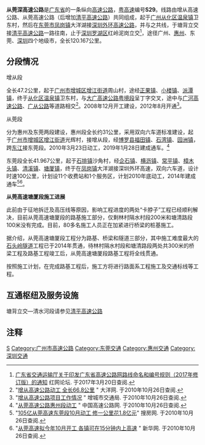 {{中国高速公路信息框
| 省名 = 广东省
| 编号 = S29
| 自定头部 = [[File:Guangdong_Expwy_S29_sign_with_name.svg|130px]]
| 名称 = 从化－深圳高速公路
| 地圖 = 
| 路線簡稱 = 从莞深
| 最近通車日期 = 2019年1月28日
| 规划总里程 = 120.167
| 起點 = [[广州市|广州市]][[从化区|从化区]][[温泉镇|温泉镇]]
| 終點 = [[深圳市|深圳市]][[罗湖区|罗湖区]][[清水河街道_(深圳市)|清水河]]
| 出口處數 = 14
| 服务区数 = 3（河洞、石湾、横沥）
| 停车区数 = 1（塘厦）
}}

'''从莞深高速公路'''是[[广东省|广东省]]的一条纵向[[高速公路|高速公路]]，[[广东高速公路|粤高速]]编号'''S29'''。线路由增从高速公路、从莞高速公路（后增加[[清平高速公路|清平高速公路]]）共同组成，起于[[广州|广州]][[从化区|从化区]][[温泉镇_(从化区)|温泉镇]]卫东村，然后在[[东莞市|东莞市]][[凤岗镇_(东莞市)|凤岗镇]]大洋湖接[[深圳外环高速公路|深圳外环高速公路]]，并与之共线，于塘背立交接[[清平高速公路|清平高速公路]]一路往南，止于[[深圳|深圳]][[罗湖区|罗湖区]]红岭泥岗立交<ref>[http://bbs.rednet.cn/forum.php?mod=viewthread&tid=46697857&page=1  广东省交通运输厅关于印发广东省高速公路网路线命名和编号规则（2017年修订版）的通知] {{Wayback|url=http://bbs.rednet.cn/forum.php?mod=viewthread&tid=46697857&page=1 |date=20180122001046 }} 红网论坛. 于2017年3月20日查阅.</ref>，途径广州、[[惠州|惠州]]、东莞、[[深圳|深圳]]四个地级市，全长120.167公里。

==分段情况==
;增从段
全长47.2公里，起于[[广州市|广州市]][[增城区|增城区]][[增江街道|增江街道]]周山村，途经[[正果镇|正果镇]]、[[小楼镇|小楼镇]]、[[派潭镇|派潭镇]]，终于[[从化区|从化区]][[温泉镇_(从化区)|温泉镇]]卫东村，与[[大广高速公路粤境段|大广高速公路粤境段]]呈丁字交叉，途中与[[广河高速公路|广河高速公路]]、[[105国道|广从公路]]等道路相交<ref>"[http://news.dayoo.com/gov/200901/08/36198_5128416.htm 增从高速公路动工 全长66.8公里] {{Wayback|url=http://news.dayoo.com/gov/200901/08/36198_5128416.htm |date=20140407080105 }}" 大洋网. 于2010年10月26日查阅.</ref>。2008年12月开工建设，2012年8月开通<ref>"[http://www.zcjt.gov.cn/zwgk/zdgc_gksjs_zc.asp 增从高速公路项目工作情况] {{Wayback|url=http://www.zcjt.gov.cn/zwgk/zdgc_gksjs_zc.asp |date=20090106025956 }}" 增城市交通局. 于2010年10月26日查阅.</ref>。
;从莞段
分为惠州及东莞两段建设，惠州段全长约31公里，采用双向六车道标准建设，起于[[广州市|广州市]][[增城区|增城区]][[增江街道|增江街道]]光辉村，接增从段，经[[博罗县|博罗县]][[福田镇_(博罗县)|福田镇]]、[[石湾镇_(博罗县)|石湾镇]]、[[园洲镇|园洲镇]]，跨[[东江|东江]]接东莞段。2010年3月23日动工，2019年1月28日建成通车。<ref>"[http://www.china-highway.com/html/84/45/45118/1.htm 从莞高速公路惠州段动工] {{Wayback|url=http://www.china-highway.com/html/84/45/45118/1.htm |date=20180225064800 }}" 中国高速公路网. 于2010年10月26日查阅.</ref>

东莞段全长41.967公里，起于[[石排镇|石排镇]]沙角村，经[[企石镇|企石镇]]、[[横沥镇_(东莞市)|横沥镇]]、[[常平镇|常平镇]]、[[樟木头镇|樟木头镇]]、[[清溪镇_(东莞市)|清溪镇]]、[[塘厦镇|塘厦镇]]，终于在[[凤岗镇_(东莞市)|凤岗镇]]大洋湖接深圳外环高速，双向六车道，设计时速100公里，计划设11个收费站和1个服务区，计划2010年底动工，2014年建成通车<ref>"[http://news.dg.soufun.com/2010-03-25/3184564.htm 105亿从莞高速东莞段10月动工 修一公里花1.8亿元]" 搜房网. 于2010年10月26日查阅.</ref><ref>"[http://www.gd.xinhuanet.com/newscenter/2009-02/11/content_15663827.htm 从莞高速拟今年10月开工 各镇可在15分钟内上高速] {{Wayback|url=http://www.gd.xinhuanet.com/newscenter/2009-02/11/content_15663827.htm |date=20090217142903 }}" 新华网. 于2010年10月26日查阅.</ref>。

'''从莞高速塘厦段施工进展'''

此前由于征地拆迁及高压线等原因，影响工程进度的两处“卡脖子”工程已经顺利解决，目前从莞高速塘厦段的路基施工部分，仅剩林村隔水村段200米和塘清路段100米没有完成。目前，80多名施工人员正在加紧进行桥梁的桩基施工。

据介绍，从莞高速塘厦段工程分为路基、桥梁和隧道三部分，其中施工难度最大的[[石头岭隧道|石头岭隧道]]工程已于2014年贯通，待林村隔水村段和塘清路段两处共300米的桥梁工程及路基工程竣工后，从莞高速塘厦段路基工程将全线贯通。

按照施工计划，在完成路基工程后，施工方将进行路面系工程施工及交通标线等工程。

== 互通枢纽及服务设施 ==
{{Start expwy exit box|place=1}}
{{Expwy exit item|place=[[广州市|广州市]]<br />[[从化区|从化区]]|place rows=4|type=H|name=卫东|dist start=|highway connection={{China Expwy Name|G45|[[大广高速公路粤境段|大广高速公路粤境段]]}}}}
{{Expwy exit item|type=E|state=d|name=温泉|road connection={{中国国道名|105|温泉大道}}|comment=舊入口，已關閉}}
{{Expwy exit item|type=E|name=桃园|road connection={{中国县道名|934}}}}
{{Expwy exit item|type=E|name=灌村|road connection={{中国省道名|355|P=广东|灌村东路}}}}
{{Expwy exit item|place=[[广州市|广州市]]<br />[[增城区|增城区]]|place rows=7|type=H|name=坳背|highway connection={{China Expwy Name|S16|[[派街高速公路|派街高速公路]]||Guangdong}}}}
{{Expwy exit item|type=E|name=派潭|road connection={{中国省道名|256|P=广东|增派公路}}}}
{{Expwy exit item|type=S|name=河洞服务区}}
{{Expwy exit item|type=H|name=黄岭香|highway connection={{China Expwy Name|S2|[[广河高速公路|广河高速公路]]||Guangdong}}}}
{{Expwy exit item|type=E|name=小楼|road connection={{中国县道名|261}}}}
{{Expwy exit item|type=E|name=正果南|road connection={{中国省道名|119|P=广东|119省道}}}}
{{Expwy exit item|type=E|name=增城|road connection={{中国省道名|119|P=广东|增江大道北}}}}
{{Expwy exit item|place=[[惠州市|惠州市]]<br />[[博罗县|博罗县]]|place rows=4|type=S|name=福田服务区|state=u}}
{{Expwy exit item|type=H|name=沙埔互通|highway connection={{China Expwy Name|G35|[[广惠高速公路|广惠高速公路]]}}}}
{{Expwy exit item|type=E|name=石湾东|road connection=振兴大道|state=u}}
{{Expwy exit item|type=E|name=园洲东|road connection=549村道}}
{{Expwy exit item|place=[[东莞市|东莞市]]|place rows=13|type=E|name=石排|road connection={{中国县道名|245|石崇大道}}}}
{{Expwy exit item|type=H|name=东部快速|highway connection=[[东莞东部快速干线|东部快速干线]]}}
{{Expwy exit item|type=S|name=横沥服务区|state=U}}
{{Expwy exit item|type=H|state=U|name=黄泥塘|highway connection={{China Expwy Name|S6|[[番莞高速公路|番莞高速公路]]|P=Guangdong}}}}
{{Expwy exit item|type=E|name=常平北|road connection=环城路|state=U|comment=[[File:Aiga_bus_inv.svg|20px]] 常平汽车客运站}}
{{Expwy exit item|type=H|name=常平<br>九江水|highway connection={{China Expwy Name|G1523|[[虎岗高速公路|虎岗高速公路]]}}|comment=[[File:Aiga_railtransportation_inv.svg|20px]] [[东莞东站|东莞东站]]}}
{{Expwy exit item|type=E|name=樟木头南|road connection=罗马路}}
{{Expwy exit item|type=H|index=102|name=林村|highway connection={{China Expwy Name|S22|[[惠塘高速公路|惠塘高速公路]]|P=Guangdong}}}}
{{Expwy exit item|type=E|index=104|name=清溪|road connection=清溪大道}}
{{Expwy exit item|type=P|name=塘厦停车区|state=U}}
{{Expwy exit item|type=E|name=塘清|road connection={{中国国道名|220|[[东深公路|东深二路]]}}<br>莲塘路|comment=可经{{中国国道名|220|往深圳}}}}
{{Expwy exit item|type=H|name=凤岗|highway connection={{China Expwy Name|S86|[[深圳外环高速公路|深圳外环高速公路]]|P=Guangdong|L1=G1507}}|state=。|comment={{China Expwy Name|S86|共线段开始|P=Guangdong}}}}
{{Expwy exit item|state=|type=H|name=桥陇|dist start=|highway connection=塘厦大道南}}
{{Expwy exit item|place=[[深圳市|深圳市]]<br />[[龙华区_(深圳市)|龙华区]]|place rows=1|type=H|name=塘背|dist start=|highway connection={{China Expwy Name|S86|[[深圳外环高速公路|深圳外环高速公路]]|P=Guangdong|L1=G1507}}<br>{{China Expwy Name|S29|[[清平高速公路|清平高速公路]]|P=Guangdong}}|state=U|comment={{China Expwy Name|S86|共线段结束|P=Guangdong}}}}
{{End expwy exit box|place=1}}
塘背立交—清水河段请参见[[清平高速公路|清平高速公路]]

==注释==
{{Reflist}}

{{广州主要道路}}
{{广东省高速公路}}

[[Category:广东省高速公路|S]]
[[Category:广州市高速公路|Category:广州市高速公路]]
[[Category:东莞交通|Category:东莞交通]]
[[Category:惠州交通|Category:惠州交通]]
[[Category:深圳交通|Category:深圳交通]]